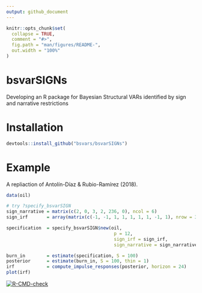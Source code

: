 ```yaml
---
output: github_document
---
```


<!-- README.md is generated from README.Rmd. Please edit that file -->

```r
knitr::opts_chunk$set(
  collapse = TRUE,
  comment = "#>",
  fig.path = "man/figures/README-",
  out.width = "100%"
)
```

# bsvarSIGNs

Developing an R package for Bayesian Structural VARs identified by sign and narrative restrictions 

# Installation

```r
devtools::install_github("bsvars/bsvarSIGNs")
```

# Example

A repliaction of Antolín-Díaz & Rubio-Ramírez (2018).

```r
data(oil)

# try ?specify_bsvarSIGN
sign_narrative = matrix(c(2, 0, 3, 2, 236, 0), ncol = 6)
sign_irf       = array(matrix(c(-1, -1, 1, 1, 1, 1, 1, -1, 1), nrow = 3), dim = c(3, 3, 1))

specification  = specify_bsvarSIGN$new(oil,
                                        p = 12,
                                        sign_irf = sign_irf,
                                        sign_narrative = sign_narrative)

burn_in        = estimate(specification, S = 100)
posterior      = estimate(burn_in, S = 100, thin = 1)
irf            = compute_impulse_responses(posterior, horizon = 24)
plot(irf)
```

<!-- badges: start -->
[![R-CMD-check](https://github.com/bsvars/bsvarSIGNs/actions/workflows/R-CMD-check.yaml/badge.svg)](https://github.com/bsvars/bsvarSIGNs/actions/workflows/R-CMD-check.yaml)
<!-- badges: end -->